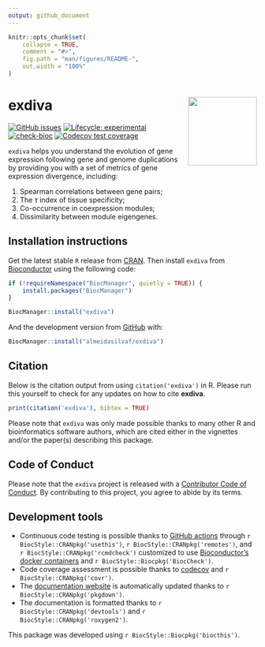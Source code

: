 ```yaml
---
output: github_document
---
```


<!-- README.md is generated from README.Rmd. Please edit that file -->

```r
knitr::opts_chunk$set(
    collapse = TRUE,
    comment = "#>",
    fig.path = "man/figures/README-",
    out.width = "100%"
)
```

# exdiva <img src="man/figures/logo.png" align="right" height="139" alt="" />


<!-- badges: start -->
[![GitHub issues](https://img.shields.io/github/issues/almeidasilvaf/exdiva)](https://github.com/almeidasilvaf/exdiva/issues)
[![Lifecycle: experimental](https://img.shields.io/badge/lifecycle-experimental-orange.svg)](https://lifecycle.r-lib.org/articles/stages.html#experimental)
[![check-bioc](https://github.com/almeidasilvaf/exdiva/actions/workflows/rworkflows.devel.yml/badge.svg)](https://github.com/almeidasilvaf/exdiva/actions/workflows/rworkflows.devel.yml)
[![Codecov test coverage](https://codecov.io/gh/almeidasilvaf/exdiva/branch/devel/graph/badge.svg)](https://app.codecov.io/gh/almeidasilvaf/exdiva?branch=devel)
<!-- badges: end -->

`exdiva` helps you understand the evolution of gene expression following
gene and genome duplications by providing you with a set of metrics of
gene expression divergence, including:

1. Spearman correlations between gene pairs;
2. The $\tau$ index of tissue specificity;
3. Co-occurrence in coexpression modules;
4. Dissimilarity between module eigengenes.


## Installation instructions

Get the latest stable `R` release from [CRAN](http://cran.r-project.org/). Then install `exdiva` from [Bioconductor](http://bioconductor.org/) using the following code:

```r
if (!requireNamespace("BiocManager", quietly = TRUE)) {
    install.packages("BiocManager")
}

BiocManager::install("exdiva")
```

And the development version from [GitHub](https://github.com/almeidasilvaf/exdiva) with:

```r
BiocManager::install("almeidasilvaf/exdiva")
```

## Citation

Below is the citation output from using `citation('exdiva')` in R. Please
run this yourself to check for any updates on how to cite __exdiva__.

```r
print(citation('exdiva'), bibtex = TRUE)
```

Please note that `exdiva` was only made possible thanks to many other R and bioinformatics software authors, which are cited either in the vignettes and/or 
the paper(s) describing this package.

## Code of Conduct

Please note that the `exdiva` project is released with a [Contributor Code of Conduct](http://bioconductor.org/about/code-of-conduct/). By contributing to this project, you agree to abide by its terms.

## Development tools

* Continuous code testing is possible thanks to [GitHub actions](https://www.tidyverse.org/blog/2020/04/usethis-1-6-0/)  through `r BiocStyle::CRANpkg('usethis')`, `r BiocStyle::CRANpkg('remotes')`, and `r BiocStyle::CRANpkg('rcmdcheck')` customized to use [Bioconductor's docker containers](https://www.bioconductor.org/help/docker/) and `r BiocStyle::Biocpkg('BiocCheck')`.
* Code coverage assessment is possible thanks to [codecov](https://codecov.io/gh) and `r BiocStyle::CRANpkg('covr')`.
* The [documentation website](http://almeidasilvaf.github.io/exdiva) is automatically updated thanks to `r BiocStyle::CRANpkg('pkgdown')`.
* The documentation is formatted thanks to `r BiocStyle::CRANpkg('devtools')` and `r BiocStyle::CRANpkg('roxygen2')`.

This package was developed using `r BiocStyle::Biocpkg('biocthis')`.
